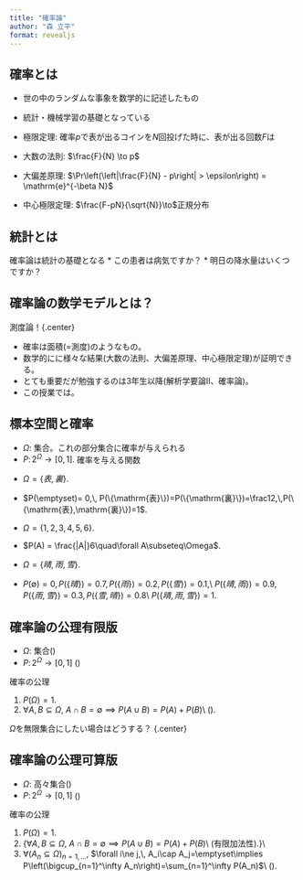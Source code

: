 ```yaml
---
title: "確率論"
author: "森 立平"
format: revealjs
---
```


## 確率とは

* 世の中のランダムな事象を数学的に記述したもの
* 統計・機械学習の基礎となっている
* 極限定理: 確率$p$で表が出るコインを$N$回投げた時に、表が出る回数$F$は

* 大数の法則: $\frac{F}{N} \to p$
* 大偏差原理: $\Pr\left(\left|\frac{F}{N} - p\right| > \epsilon\right) = \mathrm{e}^{-\beta N}$
* 中心極限定理: $\frac{F-pN}{\sqrt{N}}\to$正規分布

## 統計とは

確率論は統計の基礎となる
* この患者は病気ですか？
* 明日の降水量はいくつですか？

## 確率論の数学モデルとは？

測度論！{.center}

* 確率は面積($=$測度)のようなもの。
* 数学的に\textbf{厳密}に様々な結果(大数の法則、大偏差原理、中心極限定理)が証明できる。
* とても重要だが勉強するのは3年生以降(解析学要論Ⅱ、確率論)。
* この授業では\emm{測度論には深入りせず、基礎的な部分はごまかしながら確率・統計の重要な理論について学ぶ}。

## 標本空間と確率

* $\Omega\colon$ 集合。これの部分集合に確率が与えられる
* $P\colon 2^\Omega\to[0,1].$ 確率を与える関数

::: {#exm-prob}

* $\Omega=\{表,裏\}$.
* $P(\emptyset)= 0,\, P(\{\mathrm{表}\})=P(\{\mathrm{裏}\})=\frac12,\,P(\{\mathrm{表},\mathrm{裏}\})=1$.

* $\Omega=\{1,2,3,4,5,6\}$.
* $P(A) = \frac{|A|}6\quad\forall A\subseteq\Omega$.

* $\Omega=\{晴,雨,雪\}$.
* $P(\emptyset)= 0,\, P(\{晴\})=0.7,\, P(\{雨\})=0.2,\,P(\{雪\})=0.1$,\\
$P(\{晴,雨\})=0.9,\, P(\{雨,雪\})=0.3,\, P(\{雪,晴\})=0.8$\\
$P(\{晴,雨,雪\})=1$.
:::

## 確率論の公理有限版
* $\Omega\colon$ \emm{有限}集合(\emm{標本空間})
* $P\colon 2^\Omega\to[0,1]$ (\emm{確率測度})

確率の公理

1. $P(\Omega)=1$.
2. $\forall A, B\subseteq\Omega$, $A\cap B=\emptyset\implies P(A\cup B)=P(A)+P(B)$\\ (\emm{有限加法性}).

$\Omega$を無限集合にしたい場合はどうする？ {.center}

## 確率論の公理可算版
* $\Omega\colon$ 高々\emm{可算}集合(\emm{標本空間})
* $P\colon 2^\Omega\to[0,1]$ (\emm{確率測度})

確率の公理

1. $P(\Omega)=1$.
2. {\color{lightgray}$\forall A, B\subseteq\Omega$, $A\cap B=\emptyset\implies P(A\cup B)=P(A)+P(B)$\\ (有限加法性).}\\
3. $\forall (A_n\subseteq\Omega)_{n=1,\dotsc}$, $\forall i\ne j,\, A_i\cap A_j=\emptyset\implies P\left(\bigcup_{n=1}^\infty A_n\right)=\sum_{n=1}^\infty P(A_n)$\\ (\emm{完全加法性, $\sigma$-加法性}).

